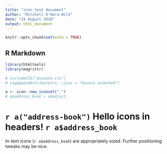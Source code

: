 ```yaml
---
title: "icon test document"
author: "Mitchell O'Hara-Wild"
date: "24 August 2018"
output: html_document
---
```


```r
knitr::opts_chunk$set(echo = TRUE)
```

## R Markdown
```r
library(htmltools)
library(magrittr)

# includeCSS("animate.css")
# tagAppendAttributes(x, class = "bounce animated")

a <- icon::new_iconset(".")
# a$address_book + a$adjust
```

# `r a("address-book")` Hello icons in headers! `r a$address_book`

In-text icons (`r a$address_book`) are appropriately sized. Further positioning tweaks may be nice.
